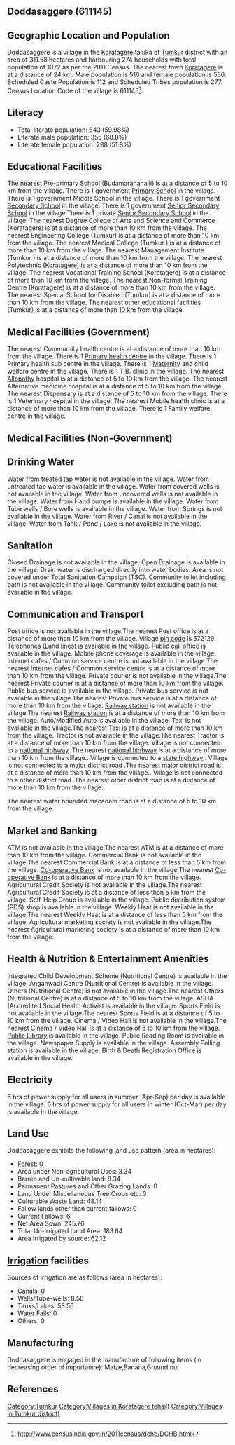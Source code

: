 {{Infobox settlement
| name=Doddasaggere
| native_name=
| native_name_lang=
| other_name=
| nickname=
| settlement_type=Village
| image_skyline=
| image_alt=
| image_caption=
| pushpin_map=India Karnataka
| pushpin_label_position=right
| pushpin_map_alt=
| pushpin_map_caption=Location in Karnataka, India
| latd=
| latm=
| lats=
| latNS=
| longd=
| longm=
| longs=
| longEW=
| coordinates_display=inline,title
| subdivision_type=Country
| subdivision_name={{flag|India}}
| subdivision_type1=[[States and territories of India|State]]
| subdivision_name1=Karnataka 
| subdivision_type2=[[List of districts of India|District]]
| subdivision_name2=Tumkur
| subdivision_type3=Tahsil
| subdivision_name3=Koratagere 
| website=
| established_title=<!-- Established -->
| established_date=
| founder=
| named_for=
| government_type=
| governing_body=
| unit_pref=Metric=
| area_footnotes=
| area_rank=
| area_total_km2=3.12
| elevation_footnotes=
| elevation_m=
| population_total=1072
| population_as_of=2011
| population_rank=
| population_density_km2=344
| population_demonym=
| population_footnotes=
| demographics_type1=Languages
| demographics1_title1=Official
| demographics1_info1=[[Kannada language|Kannada]]
| timezone1=[[Indian Standard Time|IST]]
| utc_offset1==+5:30
| postal_code_type=[[Postal Index Number|PIN]]
| postal_code=572129
| area_code_type=Telephone code
| area_code=
| registration_plate=
| blank1_name_sec1=Nearest city
| blank1_info_sec1=[[Koratagere]]
| blank2_name_sec1=[[Human sex ratio|Sex ratio]]
| blank2_info_sec1=1077 [[male|♂]]/[[female|♀]]
| blank3_name_sec1=Literacy
| blank3_info_sec1=59.98%
| blank1_name_sec2=[[2011 Census of India|2011 census]] code
| blank1_info_sec2=611145
| footnotes=
}}

== Doddasaggere (611145) ==

== Geographic Location and Population ==

Doddasaggere is a village in the [[Koratagere ]] taluka of [[Tumkur]] district with an area of 311.58 hectares and harbouring 274 households with total population of 1072 as per the 2011 Census. The nearest town [[Koratagere]] is at a distance of 24 km. Male population is 516 and female population is 556. Scheduled Caste Population is 112 and Scheduled Tribes population is 277. Census Location Code of the village is 611145<ref>http://www.censusindia.gov.in/2011census/dchb/DCHB.html</ref>.


== Literacy ==  
* Total literate population: 643 (59.98%)
* Literate male population: 355 (68.8%)
* Literate female population: 288 (51.8%)


== Educational Facilities ==  
The nearest [[Pre-primary]] [[School]] (Budamaranahalli) is at a distance of 5 to 10 km from the village.
There is 1 government [[Primary School]] in the village.
There is 1 government Middle School in the village.
There is 1 government [[Secondary School]] in the village.
There is 1 government [[Senior Secondary School]] in the village.There is 1 private [[Senior Secondary School]] in the village.
The nearest Degree College of Arts and Science and Commerce (Koratagere) is at a distance of more than 10 km from the village.
The nearest Engineering College (Tumkur) is at a distance of more than 10 km from the village.
The nearest Medical College (Tumkur ) is at a distance of more than 10 km from the village.
The nearest Management Institute (Tumkur ) is at a distance of more than 10 km from the village.
The nearest Polytechnic (Koratagere) is at a distance of more than 10 km from the village.
The nearest Vocational Training School (Koratagere) is at a distance of more than 10 km from the village.
The nearest Non-formal Training Centre (Koratagere) is at a distance of more than 10 km from the village.
The nearest Special School for Disabled (Tumkur) is at a distance of more than 10 km from the village.
The nearest other educational facilities (Tumkur) is at a distance of more than 10 km from the village.


== Medical Facilities (Government) ==
The nearest Commumity health centre is at a distance of more than 10 km from the village.
There is 1 [[Primary health centre]] in the village.
There is 1 Primary health sub centre in the village.
There is 1 [[Maternity]] and child welfare centre in the village.
There is 1 T.B. clinic in the village.
The nearest [[Allopathy]] hospital is at a distance of 5 to 10 km from the village.
The nearest Alternative medicine hospital is at a distance of 5 to 10 km from the village.
The nearest Dispensary is at a distance of 5 to 10 km from the village.
There is 1 Veterinary hospital in the village.
The nearest Mobile health clinic is at a distance of more than 10 km from the village.
There is 1 Family welfare centre in the village.


== Medical Facilities (Non-Government) ==











== Drinking Water ==
Water from treated tap water is not available in the village.
Water from untreated tap water is available in the village.
Water from covered wells is not available in the village.
Water from uncovered wells is not available in the village.
Water from Hand pumps is available in the village.
Water from Tube wells / Bore wells is available in the village.
Water from Springs is not available in the village.
Water from River / Canal is not available in the village.
Water from Tank / Pond / Lake is not available in the village.


== Sanitation ==
Closed Drainage is not available in the village.
Open Drainage is available in the village.
Drain water is discharged directly into water bodies.
Area is not covered under Total Sanitation Campaign (TSC).
Community toilet including bath is not available in the village.
Community toilet excluding bath is not available in the village.


== Communication and Transport ==
Post office is not available in the village.The nearest Post office is at a distance of more than 10 km from the village.
Village [[pin code]] is 572129.
Telephones (Land lines) is available in the village.
Public call office is available in the village.
Mobile phone coverage is available in the village.
Internet cafes / Common service centre is not available in the village.The nearest Internet cafes / Common service centre is at a distance of more than 10 km from the village.
Private courier is not available in the village.The nearest Private courier is at a distance of more than 10 km from the village.
Public bus service is available in the village.
Private bus service is not available in the village.The nearest Private bus service is at a distance of more than 10 km from the village.
[[Railway station]] is not available in the village.The nearest [[Railway station]] is at a distance of more than 10 km from the village.
Auto/Modified Auto is available in the village.
Taxi is not available in the village.The nearest Taxi is at a distance of more than 10 km from the village.
Tractor is not available in the village.The nearest Tractor is at a distance of more than 10 km from the village.
Village is not connected to a [[national highway]] .The nearest [[national highway]] is at a distance of more than 10 km from the village..
Village is connected to a [[state highway]]  .
Village is not connected to a major district road   .The nearest major district road   is at a distance of more than 10 km from the village..
Village is not connected to a other district road .The nearest other district road is at a distance of more than 10 km from the village..


The nearest water bounded macadam road is at a distance of 5 to 10 km from the village.




== Market and Banking ==
ATM is not available in the village.The nearest ATM is at a distance of more than 10 km from the village.
Commercial Bank is not available in the village.The nearest Commercial Bank is at a distance of less than 5 km from the village.
[[Co-operative Bank]] is not available in the village.The nearest [[Co-operative Bank]] is at a distance of more than 10 km from the village.
Agricultural Credit Society is not available in the village.The nearest Agricultural Credit Society is at a distance of less than 5 km from the village.
Self-Help Group is available in the village.
Public distribution system (PDS) shop is available in the village.
Weekly Haat is not available in the village.The nearest Weekly Haat is at a distance of less than 5 km from the village.
Agricultural marketing society is not available in the village.The nearest Agricultural marketing society is at a distance of more than 10 km from the village.


== Health & Nutrition & Entertainment Amenities ==
Integrated Child Development Scheme (Nutritional Centre) is available in the village.
Anganwadi Centre (Nutritional Centre) is available in the village.
Others (Nutritional Centre) is not available in the village.The nearest Others (Nutritional Centre) is at a distance of 5 to 10 km from the village.
ASHA (Accredited Social Health Activist is available in the village.
Sports Field is not available in the village.The nearest Sports Field is at a distance of 5 to 10 km from the village.
Cinema / Video Hall is not available in the village.The nearest Cinema / Video Hall is at a distance of 5 to 10 km from the village.
[[Public Library]] is available in the village.
Public Reading Room is available in the village.
Newspaper Supply is available in the village.
Assembly Polling station is available in the village.
Birth & Death Registration Office is available in the village.


== Electricity ==






6 hrs of power supply for all users in summer (Apr-Sep) per day is available in the village.
6 hrs of power supply for all users in winter (Oct-Mar) per day is available in the village.


== Land Use ==
Doddasaggere exhibits the following land use pattern (area in hectares):
* [[Forest]]: 0
* Area under Non-agricultural Uses: 3.34
* Barren and Un-cultivable land: 8.34
* Permanent Pastures and Other Grazing Lands: 0
* Land Under Miscellaneous Tree Crops etc: 0
* Culturable Waste Land: 48.14
* Fallow lands other than current fallows: 0
* Current Fallows: 6
* Net Area Sown: 245.76
* Total Un-irrigated Land Area: 183.64
* Area irrigated by source: 62.12


== [[Irrigation]] facilities ==
Sources of irrigation are as follows (area in hectares):
* Canals: 0
* Wells/Tube-wells: 8.56
* Tanks/Lakes: 53.56
* Water Falls: 0
* Others: 0


== Manufacturing ==
Doddasaggere is engaged in the manufacture of following items (in decreasing order of importance): Maize,Banana,Ground nut


[[Category:Tumkur]]
[[Category:Villages in Koratagere  tehsil)]]
[[Category:Villages in Tumkur district)]]


== References ==
{{Reflist}}


